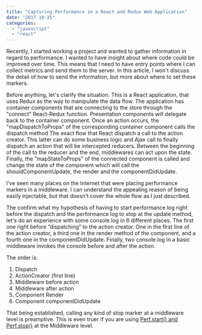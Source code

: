 ```yaml
---
title: "Capturing Performance in a React and Redux Web Application"
date: "2017-10-25"
categories: 
  - "javascript"
  - "react"
---
```


Recently, I started working a project and wanted to gather information in regard to performance. I wanted to have insight about where code could be improved over time. This means that I need to have entry points where I can collect metrics and send them to the server. In this article, I won't discuss the detail of how to send the information, but more about where to set these markers.

Before anything, let's clarify the situation. This is a React application, that uses Redux as the way to manipulate the data flow. The application has container components that are connecting to the store through the "connect" React-Redux function. Presentation components will delegate back to the container component. Once an action occurs, the "mapDispatchToProps" of the corresponding container component calls the dispatch method The exact flow that React dispatch a call to the action creator. This latter can do some business logic and Ajax call to finally dispatch an action that will be intercepted reducers. Between the beginning of the call to the reducer and the end, middlewares can act upon the state. Finally, the "mapStateToProps" of the connected component is called and change the state of the component which will call the shouldComponentUpdate, the render and the componentDidUpdate.

I’ve seen many places on the Internet that were placing performance markers in a middleware. I can understand the appealing reason of being easily injectable, but that doesn't cover the whole flow as I just described.

The confirm what my hypothesis of having to start performance log right before the dispatch and the performance log to stop at the update method, let's do an experience with some console.log in 6 different places. The first one right before “dispatching” to the action creator. One in the first line of the action creator, a third one in the render method of the component, and a fourth one in the componentDidUpdate. Finally, two console.log in a basic middleware invokes the console before and after the action.

The order is:

1. Dispatch 
2. ActionCreator (first line) 
3. Middleware before action 
4. Middleware after action 
5. Component Render 
6. Component componentDidUpdate

That being established, calling any kind of stop marker at a middleware level is preamptive. This is even truer if you are using [Perf.start() and Perf.stop()](https://facebook.github.io/react/docs/perf.html) at the Middleware level.
